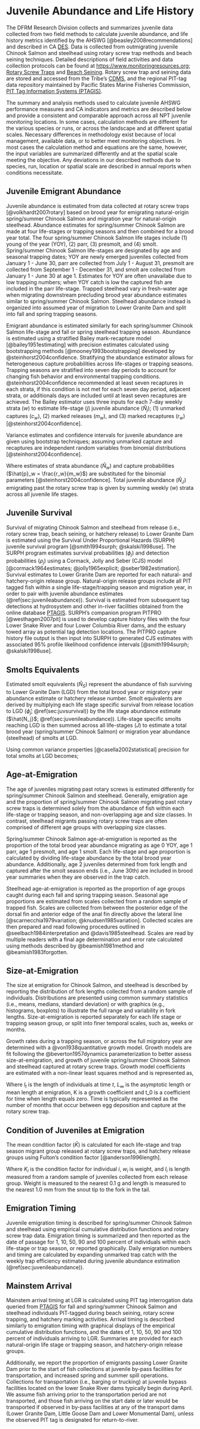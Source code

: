 # Juvenile Abundance and Life History {#chap:juvenile}

The DFRM Research Division collects and summarizes juvenile data collected from two field methods to calculate juvenile abundance, and life history metrics identified by the AHSWG [@beasley2008recommendations] and described in CA [DES](http://www.streamnet.org/coordinated-assessments-des/). Data is collected from outmigrating juvenile Chinook Salmon and steelhead using rotary screw trap methods and beach seining techniques. Detailed descriptions of field activities and data collection protocols can be found at [https://www.monitoringresources.org](https://www.monitoringresources.org); [Rotary Screw Traps](https://www.monitoringresources.org/Document/Protocol/Details/2242) and [Beach Seining](https://www.monitoringresources.org/Document/Protocol/Details/2243). Rotary screw trap and seining data are stored and accessed from the Tribe's [CDMS](https://npt-cdms.nezperce.org/), and the regional PIT-tag data repository maintained by Pacific States Marine Fisheries Commission, [PIT Tag Information Systems (PTAGIS)](https://ptagis.org).

The summary and analysis methods used to calculate juvenile AHSWG performance measures and CA indicators and metrics are described below and provide a consistent and comparable approach across all NPT juvenile monitoring locations. In some cases, calculation methods are different for the various species or runs, or across the landscape and at different spatial scales. Necessary differences in methodology exist because of local management, available data, or to better meet monitoring objectives. In most cases the calculation method and equations are the same, however, the input variables are summarized differently and at the spatial scale meeting the objective. Any deviations in our described methods due to species, run, location or spatial scale are described in annual reports when conditions necessitate.


<!--## Index of Juvenile Abundance {#sec:juvdensity}

Juvenile density is estimated using snorkel surveys and underwater fish observations. Techniques and methods used for estimating fish density from underwater observations are described in @petrosky1985idaho, @hankin1988estimating, @thurow1994underwater and more recently in @apperson2015field. Survey transects were chosen at random and divided into strata containing multiple sampling sites based on channel and habitat type. Channel types include confined, steep gradient reaches (Type B), and lower gradient, meandering reaches (Type C) [@rosgen1985stream]. Each transect includes one or more habitat strata and is confined at both the upper and lower boundaries by a hydraulic control which is defined as a change in habitat type [@van1983sampling; @mccain1992comparison]. Four habitat strata are used: pool, riffle, run, and pocket water. Pool, riffle, and run units correspond to the definitions of @bisson1982system. Pocket water is predominantly high gradient flow with numerous protruding boulders or other large obstructions that create scour holes (pockets) or eddies [@mccain1992comparison].

Surveys are limited to periods of the day when fish are most active and visibility is best for observation. To ensure adequate light surveys are limited to between 1000 and 1800 hours. Surveys are also limited to periods when water temperatures are above 10 degrees Celsius, with the exception of streams that remain colder for the entire day [@thurow1994underwater]. Underwater visibilities are measured to determine the most efficient fish viewing distance between snorkelers. To measure underwater visibility, a Secchi disk or similar object is placed in the water. A submerged snorkeler observes the Secchi disk while drifting downstream until they are no longer able to observe the Secchi disk or object. The distance between the Secchi disk or object and the last point it is observed is measured as the underwater visibility. Snorkelers are then arranged across the entire stream at distances appropriate for visibility conditions. All Salmonids are identified, counted, and total length estimates are recorded. Presence of non-Salmonids is noted. The length and width of sample sites are measured to determine the sample area. Observed fish densities (number per 100 m$^2$) and index abundance estimates are calculated for each stratum as described in [@nemeth1996idaho].
-->
## Juvenile Emigrant Abundance {#sec:juvenileabundance}

Juvenile abundance is estimated from data collected at rotary screw traps [@volkhardt2007rotary] based on brood year for emigrating natural-origin spring/summer Chinook Salmon and migration year for natural-origin steelhead. Abundance estimates for spring/summer Chinook Salmon are made at four life-stages or trapping seasons and then combined for a brood year total. The four spring/summer Chinook Salmon life stages include (1) young of the year (YOY), (2) parr, (3) presmolt, and (4) smolt. Spring/summer Chinook Salmon life-stages are designated by age and seasonal trapping dates; YOY are newly emerged juveniles collected from January 1 - June 30, parr are collected from July 1 - August 31, presmolt are collected from September 1 - December 31, and smolt are collected from January 1 - June 30 at age 1. Estimates for YOY are often unavailabe due to low trapping numbers; when YOY catch is low the captured fish are included in the parr life-stage. Trapped steelhead vary in fresh-water age when migrating downstream precluding brood year abundance estimates similar to spring/summer Chinook Salmon. Steelhead abundance instead is organized into assumed year of migration to Lower Granite Dam and split into fall and spring trapping seasons.

Emigrant abundance is estimated similarly for each spring/summer Chinook Salmon life-stage and fall or spring steelhead trapping season. Abundance is estimated using a stratified Bailey mark-recapture model [@bailey1951estimating] with precision estimates calculated using bootstrapping methods [@mooney1993bootstrapping] developed by @steinhorst2004confidence. Stratifying the abundance estimator allows for heterogeneous capture probabilities across life-stages or trapping seasons. Trapping seasons are stratified into seven day periods to account for changing fish behavior and environmental trapping conditions. @steinhorst2004confidence recommended at least seven recaptures in each strata, if this condition is not met for each seven day period, adjacent strata, or additionals days are included until at least seven recaptures are achieved. The Bailey estimator uses three inputs for each 7-day weekly strata ($w$) to estimate life-stage ($j$) juvenile abundance ($\hat{N}_j$); (1) unmarked captures ($c_w$), (2) marked releases ($m_w$), and (3) marked recaptures ($r_w$) [@steinhorst2004confidence]. <!--All calculations are completed with the **R** statistical programming language [@R-base] and the **cuyem** package [@cuyem2021]. -->

\begin{equation}
			\hat{N}_j = \sum_{w=1}^{W} \frac{c_w(m_w+1)}{(r_w+1)} (\#eq:bailey)
\end{equation}

Variance estimates and confidence intervals for juvenile abundance are given using bootstrap techniques; assuming unmarked capture and recaptures are independent random variables from binomial distributions [@steinhorst2004confidence].

\begin{eqnarray}
			c_w \sim Binomial(\hat{N}_w,\hat{p}_w) \\
			r_w \sim Binomial(m_w,\hat{p}_w)
\end{eqnarray}

Where estimates of strata abundance ($\hat{N}_w$) and capture probabilities ($\hat{p}_w = \frac{r_w}{m_w}$) are substituted for the binomial parameters [@steinhorst2004confidence]. Total juvenile abundance ($\hat{N}_J$) emigrating past the rotary screw trap is given by summing weekly ($w$) strata across all juvenile life stages.

## Juvenile Survival {#sec:juvsurvival}

Survival of migrating Chinook Salmon and steelhead from release (i.e., rotary screw trap, beach seining, or hatchery release) to Lower Granite Dam is estimated using the Survival Under Proportional Hazards (SURPH) juvenile survival program [@smith1994surph; @skalski1998use]. The SURPH program estimates survival probabilities ($\phi_j$) and detection probabilities ($\rho_j$) using a Cormack, Jolly and Seber (CJS) model [@cormack1964estimates; @jolly1965explicit; @seber1982estimation]. Survival estimates to Lower Granite Dam are reported for each natural- and hatchery-origin release group. Natural-origin release groups include all PIT tagged fish within a single life-stage/trapping season and migration year, in order to pair with juvenile abundance estimates (\@ref(sec:juvenileabundance)). Survival is estimated from subsequent tag detections at hydrosystem and other in-river facilities obtained from the online database [PTAGIS](https://www.ptagis.org). SURPH's companion program PITPRO [@westhagen2007pit] is used to develop capture history files with the four Lower Snake River and four Lower Columbia River dams, and the estuary towed array as potential tag detection locations. The PITPRO capture history file output is then input into SURPH to generated CJS estimates with associated 95% profile likelihood confidence intervals [@smith1994surph; @skalski1998use].


## Smolts Equivalents {#sec:smolts}

Estimated smolt equivalents ($\hat{N}_{S}$) represent the abundance of fish surviving to Lower Granite Dam (LGD) from the total brood year or migratory year abundance estimate or hatchery release number. Smolt equivalents are derived by multiplying each life stage specific survival from release location to LGD ($\hat{\phi}_j$; \@ref(sec:juvsurvival)) by the life stage abundance estimate ($\hat{N_j}$; \@ref(sec:juvenileabundance)). Life-stage specific smolts reaching LGD is then summed across all life-stages ($J$) to estimate a total brood year (spring/summer Chinook Salmon) or migration year abundance (steelhead) of smolts at LGD.

\begin{equation}
			\hat{N}_{S} = \sum_{j=1}^{J}\hat{N}_j * \hat{\phi}_j
\end{equation}
		
Using common variance properties [@casella2002statistical] precision for total smolts at LGD becomes;

\begin{equation}
			Var(\hat{N}_{S}) = \sum_{j=1}^{J} ( \hat{N}_j^2 Var(\hat{\phi}_j) + \hat{\phi}_j^2 Var(\hat{N}_j) + Var(\hat{N}_j)Var(\hat{\phi}_j)).
\end{equation}

<!--## Juvenile Survival to First Mainstem Dam {#sec:totaljuvsurvival}

Aggregated juvenile survival ($\Phi$) is given by the ratio of total juveniles surviving to Lower Granite Dam ($\hat{N}_S$; \@ref(sec:smolts)) to juvenile emigrant abundance ($\hat{N}_J$; \@ref(sec:juvenileabundance)).

\begin{equation}
			 \Phi = \frac{\hat{N}_S}{\hat{N}_J}
\end{equation}
		 
An approximate variance estimator, given by the delta method [@casella2002statistical], becomes,

\begin{eqnarray}
			Var(\Phi) = \bigg(\frac{1}{\hat{N}_J^2}\bigg)Var(\hat{N}_S) + \bigg(\frac{\hat{N}_S^2}{\hat{N}_J^4}\bigg)Var(\hat{N}_J).
\end{eqnarray} -->

## Age-at-Emigration {#sec:ageemigration}

The age of juveniles migrating past rotary screws is estimated differently for spring/summer Chinook Salmon and steelhead. Generally, emigration age and the proportion of spring/summer Chinook Salmon migrating past rotary screw traps is determined solely from the abundance of fish within each life-stage or trapping season, and non-overlapping age and size classes. In contrast, steelhead migrants passing rotary screw traps are often comprised of different age groups with overlapping size classes. 

Spring/summer Chinook Salmon age-at-emigration is reported as the proportion of the total brood year abundance migrating as age 0 YOY, age 1 parr, age 1 presmolt, and age 1 smolt. Each life-stage and age proportion is calculated by dividing life-stage abundance by the total brood year abundance. Additionally, age 2 juveniles determined from fork length and captured after the smolt season ends (i.e., June 30th) are included in brood year summaries when they are observed in the trap catch. 

Steelhead age-at-emigration is reported as the proportion of age groups caught during each fall and spring trapping season. Seasonal age proportions are estimated from scales collected from a random sample of trapped fish. Scales are collected from between the posterior edge of the dorsal fin and anterior edge of the anal fin directly above the lateral line [@scarnecchia1979variation; @knudsen1985variation]. Collected scales are then prepared and read following procedures outlined in @seelbach1984interpretation and @davis1985steelhead. Scales are read by multiple readers with a final age determination and error rate calculated using methods described by @beamish1981method and @beamish1983forgotten.

## Size-at-Emigration {#sec:sizeemigration}

The size at emigration for Chinook Salmon, and steelhead is described by reporting the distribution of fork lengths collected from a random sample of individuals. Distributions are presented using common summary statistics (i.e., means, medians, standard deviation) or with graphics (e.g., histograms, boxplots) to illustrate the full range and variability in fork lengths. Size-at-emigration is reported separately for each life stage or trapping season group, or split into finer temporal scales, such as, weeks or months.

Growth rates during a trapping season, or across the full migratory year are determined with a @von1938quantitative growth model. Growth models are fit following the @beverton1957dynamics parameterization to better assess size-at-emigration, and growth of juvenile spring/summer Chinook Salmon and steelhead captured at rotary screw traps. Growth model coefficients are estimated with a non-linear least squares method and is represented as, 

\begin{equation}
  l_t = L_{\infty} (1-e^{(-K(t-t_0))}). (\#eq:vonbertalanffy)
\end{equation} 
 
Where $l_t$ is the length of individuals at time $t$, $L_\infty$ is the asymptotic length or mean length at emigration, K is a growth coefficient and t_0 is a coefficient for time when length equals zero.  Time is typically represented as the number of months that occur between egg deposition and capture at the rotary screw trap.


## Condition of Juveniles at Emigration {#sec:conditionfac}
The mean condition factor ($\bar{K}$) is calculated for each life-stage and trap season migrant group released at rotary screw traps, and hatchery release groups using Fulton’s condition factor [@anderson1996length].

\begin{equation}
  K_i = (w_i / l_i^3)*100,000 (\#eq:condfactor)
\end{equation}

Where $K_i$ is the condition factor for individual $i$, $w_i$ is weight, and $l_i$ is length measured from a random sample of juveniles collected from each release group. Weight is measured to the nearest 0.1 g and length is measured to the nearest 1.0 mm from the snout tip to the fork in the tail.  

## Emigration Timing {#sec:emigrationtime}
Juvenile emigration timing is described for spring/summer Chinook Salmon and steelhead using empirical cumulative distribution functions and rotary screw trap data. Emigration timing is summarized and then reported as the date of passage for 1, 10, 50, 90 and 100 percent of individuals within each life-stage or trap season, or reported graphically. Daily emigration numbers and timing are calculated by expanding unmarked trap catch with the weekly trap efficiency estimated during juvenile abundance estimation (\@ref(sec:juvenileabundance)). 

## Mainstem Arrival {#sec:mainstemarrival}
Mainstem arrival timing at LGR is calculated using PIT tag interrogation data queried from [PTAGIS](https://www.ptagis.org) for fall and spring/summer Chinook Salmon and steelhead individuals PIT-tagged during beach seining, rotary screw trapping, and hatchery marking activities. Arrival timing is described similarly to emigration timing with graphical displays of the empirical cumulative distribution functions, and the dates of 1, 10, 50, 90 and 100 percent of individuals arriving to LGR. Summaries are provided for each natural-origin life stage or trapping season, and hatchery-origin release groups. 

Additionally, we report the proportion of emigrants passing Lower Granite Dam prior to the start of fish collections at juvenile by-pass facilities for transportation, and increased spring and summer spill operations. Collections for transportation (i.e., barging or trucking) at juvenile bypass facilities located on the lower Snake River dams typically begin during April. We assume fish arriving prior to the transportation period are not transported, and those fish arriving on the start date or later would be transported if observed in by-pass facilities at any of the transport dams (Lower Granite Dam, Little Goose Dam and Lower Monumental Dam), unless the observed PIT tag is designated for return-to-river.
